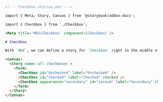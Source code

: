 ```md
<!--- Checkbox.stories.mdx --->

import { Meta, Story, Canvas } from '@storybook/addon-docs';

import { Checkbox } from './Checkbox';

<Meta title='MDX/Checkbox' component={Checkbox} />

# Checkbox

With `MDX`, we can define a story for `Checkbox` right in the middle of our Markdown documentation.

<Canvas>
  <Story name='all checkboxes'>
    <form>
      <Checkbox id="Unchecked" label="Unchecked" />
      <Checkbox id="Checked" label="Checked" checked />
      <Checkbox appearance="secondary" id="second" label="Secondary" checked />
    </form>
  </Story>
</Canvas>
```
